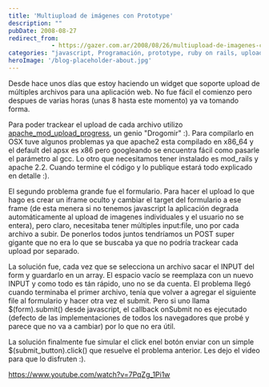 ```yaml
---
title: 'Multiupload de imágenes con Prototype'
description: ""
pubDate: 2008-08-27
redirect_from: 
            - https://gazer.com.ar/2008/08/26/multiupload-de-imagenes-con-prototype/
categories: "javascript, Programación, prototype, ruby on rails, upload"
heroImage: '/blog-placeholder-about.jpg'
---
```

Desde hace unos días que estoy haciendo un widget que soporte upload de múltiples archivos para una aplicación web. No fue fácil el comienzo pero despues de varias horas (unas 8 hasta este momento) ya va tomando forma.

Para poder trackear el upload de cada archivo utilizo [apache_mod_upload_progress](http://drogomir.com/blog/2008/6/18/upload-progress-bar-with-mod_passenger-and-apache), un genio "Drogomir" :). Para compilarlo en OSX tuve algunos problemas ya que apache2 esta compilado en x86_64 y el default del apsx es x86 pero googleando se encuentra fácil como pasarle el parámetro al gcc. Lo otro que necesitamos tener instalado es mod_rails y apache 2.2. Cuando termine el código y lo publique estará todo explicado en detalle :).

El segundo problema grande fue el formulario. Para hacer el upload lo que hago es crear un iframe oculto y cambiar el target del formulario a ese frame (de esta menera si no tenemos javascript la aplicación degrada automáticamente al upload de imagenes individuales y el usuario no se entera), pero claro, necesitaba tener múltiples input:file, uno por cada archivo a subir. De ponerlos todos juntos tendríamos un POST super gigante que no era lo que se buscaba ya que no podría trackear cada upload por separado.

La solución fue, cada vez que se selecciona un archivo sacar el INPUT del form y guardarlo en un array. El espacio vacío se reemplaza con un nuevo INPUT y como todo es tán rápido, uno no se da cuenta. El problema llegó cuando terminaba el primer archivo, tenía que volver a agregar el siguiente file al formulario y hacer otra vez el submit. Pero si uno llama \$(form).submit() desde javascript, el callback onSubmit no es ejecutado (defecto de las implementaciones de todos los navegadores que probé y parece que no va a cambiar) por lo que no era útil.

La solución finalmente fue simular el click enel botón enviar con un simple \$(submit_button).click() que resuelve el problema anterior. Les dejo el video para que lo disfruten :).

https://www.youtube.com/watch?v=7PqZg_1Pi1w
